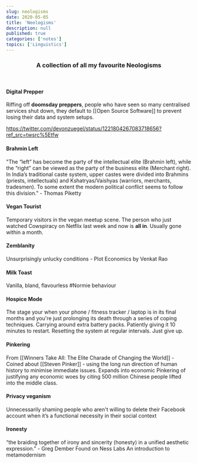```yaml
---
slug: neologisms
date: 2020-05-05
title: 'Neologisms'
description: null
published: true
categories: ['notes']
topics: ['Linguistics']
---
```


<Center>

### A collection of all my favourite <a to="https://en.wikipedia.org/wiki/Neologism">Neologisms</a>

</Center>

<br />

<SimpleCard>

#### Digital Prepper
Riffing off **doomsday preppers**, people who have seen so many centralised services shut down, they default to [[Open Source Software]] to prevent losing their data and system setups.

https://twitter.com/devonzuegel/status/1221804267083718656?ref_src=twsrc%5Etfw

</SimpleCard>

<SimpleCard>

#### Brahmin Left

"The “left” has become the party of the intellectual elite (Brahmin left), while the “right” can be viewed as the party of the business elite (Merchant right). In India’s traditional caste system, upper castes were divided into Brahmins (priests, intellectuals) and Kshatryas/Vaishyas (warriors, merchants, tradesmen). To some extent the modern political conflict seems to follow this division." - <a to="http://piketty.pse.ens.fr/files/Piketty2018.pdf">Thomas Piketty </a>

</SimpleCard>

<SimpleCard>

#### Vegan Tourist

Temporary visitors in the vegan meetup scene. The person who just watched Cowspiracy on Netflix last week and now is __all in__. Usually gone within a month.

</SimpleCard>

<SimpleCard>

#### Zemblanity

Unsurprisingly unlucky conditions - <a to="https://www.ribbonfarm.com/2020/03/09/plot-economics/#more-6401">Plot Economics</a> by Venkat Rao

</SimpleCard>

<SimpleCard>

#### Milk Toast

Vanilla, bland, flavourless #Normie behaviour

</SimpleCard>

<SimpleCard>

#### Hospice Mode

The stage your when your phone / fitness tracker / laptop is in its final months and you're just prolonging its death through a series of coping techniques. Carrying around extra battery packs. Patiently giving it 10 minutes to restart. Resetting the system at regular intervals. Just give up.

</SimpleCard>

<SimpleCard>

#### Pinkering

From [[Winners Take All: The Elite Charade of Changing the World]] - Coined about [[Steven Pinker]] - using the long run direction of human history to minimise immediate issues. Expands into economic Pinkering of justifying any economic woes by citing 500 million Chinese people lifted into the middle class.

</SimpleCard>

<SimpleCard>

#### Privacy veganism

Unnecessarily shaming people who aren't willing to delete their Facebook account when it’s a functional necessity in their social context

</SimpleCard>

<SimpleCard hover>

#### Ironesty

“the braiding together of irony and sincerity (honesty) in a unified aesthetic expression.” - Greg Dember
Found on Ness Labs  <a to="https://nesslabs.com/metamodernism">An introduction to metamodernism</a>

</SimpleCard>
